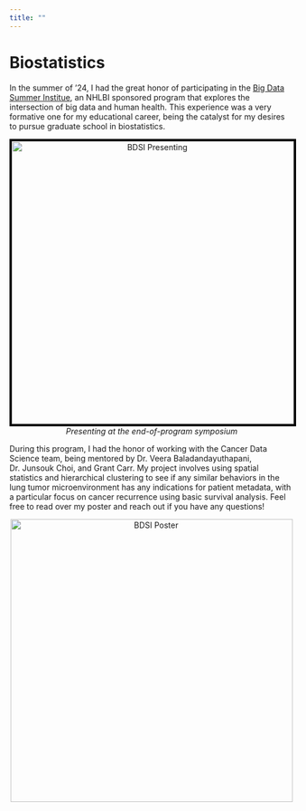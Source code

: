 ```yaml
---
title: ""
---
```


# Biostatistics

In the summer of '24, I had the great honor of participating in the [Big Data Summer Institue](https://sph.umich.edu/bdsi/), an NHLBI sponsored program that explores the intersection of big data and human health. This experience was a very formative one for my educational career, being the catalyst for my desires to pursue graduate school in biostatistics. 

<div style="text-align: center;">
  <img src="images/owen-present.jpg" alt="BDSI Presenting" width="500" style="border: 4px solid black;"/>
  <br/>
  <em>Presenting at the end-of-program symposium</em>
</div>

During this program, I had the honor of working with the Cancer Data Science team, being mentored by Dr. Veera Baladandayuthapani, Dr. Junsouk Choi, and Grant Carr. My project involves using spatial statistics and hierarchical clustering to see if any similar behaviors in the lung tumor microenvironment has any indications for patient metadata, with a particular focus on cancer recurrence using basic survival analysis. Feel free to read over my poster and reach out if you have any questions!

<div style="text-align: center;">
  <img src="images/cancer-poster.jpg" alt="BDSI Poster" width="500"/>
  <br/>
</div>

